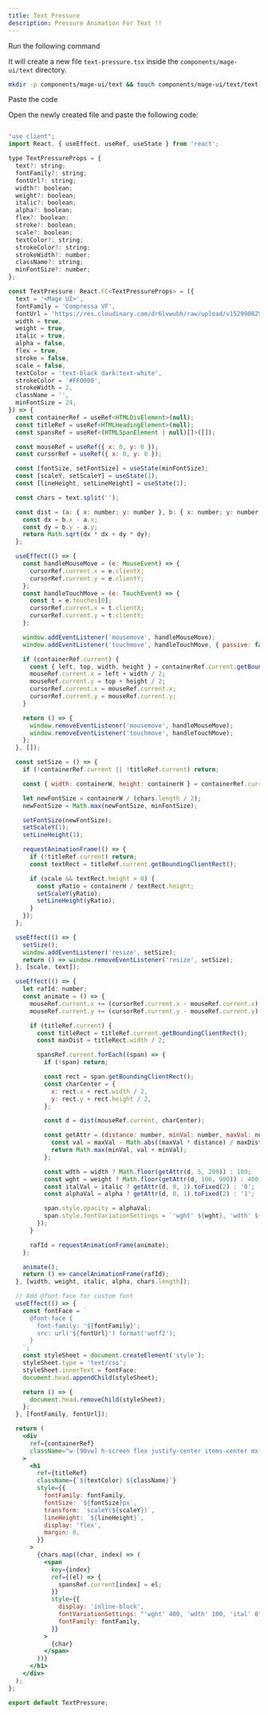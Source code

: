 ```yaml
---
title: Text Pressure
description: Pressure Animation For Text !!
---
```


<ComponentPreview name="text-text-pressure--docs" />

<Step>Run the following command</Step>

It will create a new file `text-pressure.tsx` inside the `components/mage-ui/text` directory.

```bash 
mkdir -p components/mage-ui/text && touch components/mage-ui/text/text-pressure.tsx
```

<Step>Paste the code</Step> 

Open the newly created file and paste the following code:

```jsx 

"use client";
import React, { useEffect, useRef, useState } from 'react';

type TextPressureProps = {
  text?: string;
  fontFamily?: string;
  fontUrl?: string;
  width?: boolean;
  weight?: boolean;
  italic?: boolean;
  alpha?: boolean;
  flex?: boolean;
  stroke?: boolean;
  scale?: boolean;
  textColor?: string;
  strokeColor?: string;
  strokeWidth?: number;
  className?: string;
  minFontSize?: number;
};

const TextPressure: React.FC<TextPressureProps> = ({
  text = '<Mage UI>',
  fontFamily = 'Compressa VF',
  fontUrl = 'https://res.cloudinary.com/dr6lvwubh/raw/upload/v1529908256/CompressaPRO-GX.woff2',
  width = true,
  weight = true,
  italic = true,
  alpha = false,
  flex = true,
  stroke = false,
  scale = false,
  textColor = 'text-black dark:text-white',
  strokeColor = '#FF0000',
  strokeWidth = 2,
  className = '',
  minFontSize = 24,
}) => {
  const containerRef = useRef<HTMLDivElement>(null);
  const titleRef = useRef<HTMLHeadingElement>(null);
  const spansRef = useRef<(HTMLSpanElement | null)[]>([]);

  const mouseRef = useRef({ x: 0, y: 0 });
  const cursorRef = useRef({ x: 0, y: 0 });

  const [fontSize, setFontSize] = useState(minFontSize);
  const [scaleY, setScaleY] = useState(1);
  const [lineHeight, setLineHeight] = useState(1);

  const chars = text.split('');

  const dist = (a: { x: number; y: number }, b: { x: number; y: number }) => {
    const dx = b.x - a.x;
    const dy = b.y - a.y;
    return Math.sqrt(dx * dx + dy * dy);
  };

  useEffect(() => {
    const handleMouseMove = (e: MouseEvent) => {
      cursorRef.current.x = e.clientX;
      cursorRef.current.y = e.clientY;
    };
    const handleTouchMove = (e: TouchEvent) => {
      const t = e.touches[0];
      cursorRef.current.x = t.clientX;
      cursorRef.current.y = t.clientY;
    };

    window.addEventListener('mousemove', handleMouseMove);
    window.addEventListener('touchmove', handleTouchMove, { passive: false });

    if (containerRef.current) {
      const { left, top, width, height } = containerRef.current.getBoundingClientRect();
      mouseRef.current.x = left + width / 2;
      mouseRef.current.y = top + height / 2;
      cursorRef.current.x = mouseRef.current.x;
      cursorRef.current.y = mouseRef.current.y;
    }

    return () => {
      window.removeEventListener('mousemove', handleMouseMove);
      window.removeEventListener('touchmove', handleTouchMove);
    };
  }, []);

  const setSize = () => {
    if (!containerRef.current || !titleRef.current) return;

    const { width: containerW, height: containerH } = containerRef.current.getBoundingClientRect();

    let newFontSize = containerW / (chars.length / 2);
    newFontSize = Math.max(newFontSize, minFontSize);

    setFontSize(newFontSize);
    setScaleY(1);
    setLineHeight(1);

    requestAnimationFrame(() => {
      if (!titleRef.current) return;
      const textRect = titleRef.current.getBoundingClientRect();

      if (scale && textRect.height > 0) {
        const yRatio = containerH / textRect.height;
        setScaleY(yRatio);
        setLineHeight(yRatio);
      }
    });
  };

  useEffect(() => {
    setSize();
    window.addEventListener('resize', setSize);
    return () => window.removeEventListener('resize', setSize);
  }, [scale, text]);

  useEffect(() => {
    let rafId: number;
    const animate = () => {
      mouseRef.current.x += (cursorRef.current.x - mouseRef.current.x) / 15;
      mouseRef.current.y += (cursorRef.current.y - mouseRef.current.y) / 15;

      if (titleRef.current) {
        const titleRect = titleRef.current.getBoundingClientRect();
        const maxDist = titleRect.width / 2;

        spansRef.current.forEach((span) => {
          if (!span) return;

          const rect = span.getBoundingClientRect();
          const charCenter = {
            x: rect.x + rect.width / 2,
            y: rect.y + rect.height / 2,
          };

          const d = dist(mouseRef.current, charCenter);

          const getAttr = (distance: number, minVal: number, maxVal: number) => {
            const val = maxVal - Math.abs((maxVal * distance) / maxDist);
            return Math.max(minVal, val + minVal);
          };

          const wdth = width ? Math.floor(getAttr(d, 5, 200)) : 100;
          const wght = weight ? Math.floor(getAttr(d, 100, 900)) : 400;
          const italVal = italic ? getAttr(d, 0, 1).toFixed(2) : '0';
          const alphaVal = alpha ? getAttr(d, 0, 1).toFixed(2) : '1';

          span.style.opacity = alphaVal;
          span.style.fontVariationSettings = `'wght' ${wght}, 'wdth' ${wdth}, 'ital' ${italVal}`;
        });
      }

      rafId = requestAnimationFrame(animate);
    };

    animate();
    return () => cancelAnimationFrame(rafId);
  }, [width, weight, italic, alpha, chars.length]);

  // Add @font-face for custom font
  useEffect(() => {
    const fontFace = `
      @font-face {
        font-family: '${fontFamily}';
        src: url('${fontUrl}') format('woff2');
      }
    `;
    const styleSheet = document.createElement('style');
    styleSheet.type = 'text/css';
    styleSheet.innerText = fontFace;
    document.head.appendChild(styleSheet);

    return () => {
      document.head.removeChild(styleSheet);
    };
  }, [fontFamily, fontUrl]);

  return (
    <div
      ref={containerRef}
      className="w-[90vw] h-screen flex justify-center items-center mx-auto"
    >
      <h1
        ref={titleRef}
        className={`${textColor} ${className}`}
        style={{
          fontFamily: fontFamily,
          fontSize: `${fontSize}px`,
          transform: `scaleY(${scaleY})`,
          lineHeight: `${lineHeight}`,
          display: 'flex',
          margin: 0,
        }}
      >
        {chars.map((char, index) => (
          <span
            key={index}
            ref={(el) => {
              spansRef.current[index] = el;
            }}
            style={{
              display: 'inline-block',
              fontVariationSettings: "'wght' 400, 'wdth' 100, 'ital' 0",
              fontFamily: fontFamily,
            }}
          >
            {char}
          </span>
        ))}
      </h1>
    </div>
  );
};

export default TextPressure;

```
</Steps>


